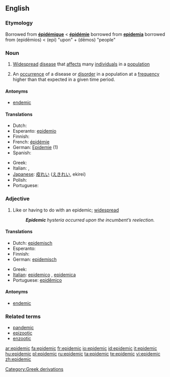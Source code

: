 ==English==
{{wikipedia}}
===Etymology===
Borrowed from {{F.}} '''[[épidémique]]''' < '''[[épidémie]]''' borrowed from {{L.}} '''[[epidemia]]''' borrowed from {{AGr.}} '''{{polytonic|[[ἐπιδήμιος]]}}''' (epidēmios) < '''{{polytonic|[[ἐπί]]}}''' (epi) "upon" + '''{{polytonic|[[δῆμος]]}}''' (dēmos) "people"

===Noun===
{{en-noun}}

# [[widespread|Widespread]] [[disease]] that [[affect]]s many [[individual]]s in a [[population]]
# {{context|Epidemiology}} An [[occurrence]] of a disease or [[disorder]] in a population at a [[frequency]] higher than that expected in a given time period.

====Antonyms====
*[[endemic]]

====Translations====
{{top}}
* Dutch: {{t+|nl|epidemie}}
* Esperanto: [[epidemio]]
* Finnish: {{t+|fi|epidemia}}
* French: [[épidémie]]
* German: [[Epidemie]] {{f}} (1)
* Spanish: {{t-|es|epidemia|f}}
{{mid}}
* Greek: {{t|el|επιδημία|f|sc=Grek}}
* Italian: {{t+|it|epidemia|f}}, {{t+|it|contagio|m}}
* [[Japanese]]: [[疫れい]] ([[えきれい]], ekirei) 
* Polish: {{t+|pl|epidemia}}
* Portuguese: {{t+|pt|epidemia|f}}
{{bottom}}

===Adjective===
{{en-adj}}

# Like or having to do with an epidemic; [[widespread]]
#:'''''Epidemic''' hysteria occurred upon the incumbent’s reelection.''

====Translations====
{{top}}
* Dutch: [[epidemisch]]
* Esperanto: {{t-|eo|epidemia|xs=Esperanto}}
* Finnish: {{t-|fi|epideeminen}}
* German: [[epidemisch]]
{{mid}}
* Greek: {{t|el|επιδημικός|sc=Grek}}
* [[Italian]]: [[epidemico]] {{m}}, [[epidemica]] {{f}}
* Portuguese: [[epidêmico]]
{{bottom}}

====Antonyms====
*[[endemic]]

===Related terms===
*[[pandemic]]
*[[epizootic]]
*[[enzootic]]

[[Category:Greek derivations]]

[[ar:epidemic]]
[[fa:epidemic]]
[[fr:epidemic]]
[[io:epidemic]]
[[id:epidemic]]
[[it:epidemic]]
[[hu:epidemic]]
[[pl:epidemic]]
[[ru:epidemic]]
[[ta:epidemic]]
[[te:epidemic]]
[[vi:epidemic]]
[[zh:epidemic]]